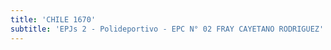 ```yaml
---
title: 'CHILE 1670'
subtitle: 'EPJs 2 - Polideportivo - EPC N° 02 FRAY CAYETANO RODRIGUEZ'
---
```


#
